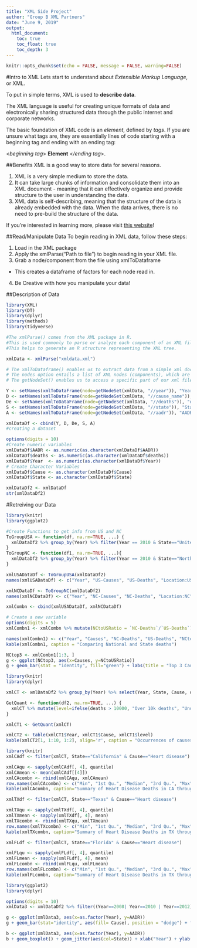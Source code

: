 ```yaml
---
title: "XML Side Project"
author: "Group B XML Partners"
date: "June 9, 2019"
output: 
  html_document:  
    toc: true  
    toc_float: true  
    toc_depth: 3  
---
```


```r
knitr::opts_chunk$set(echo = FALSE, message = FALSE, warning=FALSE)
```

#Intro to XML
Lets start to understand about *Extensible Markup Language*, or XML. 

To put in simple terms, XML is used to **describe data**. 

The XML language is useful for creating unique formats of data and electronically sharing structured data through the public internet and corporate networks. 

The basic foundation of XML code is an *element*, defined by *tags*. If you are unsure what tags are, they are essentially lines of code starting with a beginning tag and ending with an ending tag:

<*beginning tag*> **Element** <*/ending tag*>. 

##Benefits
XML is a good way to store data for several reasons. 

1. XML is a very simple medium to store the data. 
2. It can take large chunks of information and consolidate them into an XML document - meaning that it can effectively organize and provide structure to the user in understanding the data.  
3. XML data is self-describing, meaning that the structure of the data is already embedded with the data. When the data arrives, there is no need to pre-build the structure of the data.

If you're interested in learning more, please visit [this website](https://searchmicroservices.techtarget.com/definition/XML-Extensible-Markup-Language)!

##Read/Manipulate Data
To begin reading in XML data, follow these steps:

1. Load in the XML package
2. Apply the xmlParse("Path to file") to begin reading in your XML file. 
3. Grab a node/component from the file using xmlToDataframe
  + This creates a dataframe of factors for each node read in. 
4. Be Creative with how you manipulate your data!

##Description of Data

```r
library(XML)
library(DT)
library(dplyr)
library(methods)
library(tidyverse)

#The xmlParse() comes from the XML package in R. 
#This is used commonly to parse or analyze each component of an XML file. 
#This helps to generate an R structure representing the XML tree. 

xmlData <- xmlParse("xmldata.xml")

# The xmlToDataframe() enables us to extract data from a simple xml document.  
# The nodes option entails a list of XML nodes (components), which are to be processed
# The getNodeSet() enables us to access a specific part of our xml file. 

Y <- setNames(xmlToDataFrame(node=getNodeSet(xmlData, "//year")), "Year")
D <- setNames(xmlToDataFrame(node=getNodeSet(xmlData, "//cause_name")), "Cause")
De <- setNames(xmlToDataFrame(node=getNodeSet(xmlData, "//deaths")), "deaths")
S <- setNames(xmlToDataFrame(node=getNodeSet(xmlData, "//state")), "State")
A <- setNames(xmlToDataFrame(node=getNodeSet(xmlData, "//aadr")), "AADR")

xmlDataDf <- cbind(Y, D, De, S, A)
#creating a dataset

options(digits = 10)
#Create numeric variables
xmlDataDf$AADR <- as.numeric(as.character(xmlDataDf$AADR))
xmlDataDf$deaths <- as.numeric(as.character(xmlDataDf$deaths))
xmlDataDf$Year  <- as.numeric(as.character(xmlDataDf$Year))
# Create Character Variables
xmlDataDf$Cause <- as.character(xmlDataDf$Cause)
xmlDataDf$State <- as.character(xmlDataDf$State)

xmlDataDf2 <- xmlDataDf
str(xmlDataDf2)
```

#Retreiving our Data
```r
library(knitr)
library(ggplot2)

#Create Functions to get info from US and NC
ToGroupUSA <- function(df, na.rm=TRUE, ...) {
  xmlDataDf2 %>% group_by(Year) %>% filter(Year == 2010 & State=="United States" & Cause!= "All causes") %>% arrange(deaths) 
}
ToGroupNC <- function(df1, na.rm=TRUE, ...){
  xmlDataDf2 %>% group_by(Year) %>% filter(Year == 2010 & State=="North Carolina" & Cause!= "All causes") %>% arrange(deaths)
}

xmlUSADataDf <- ToGroupUSA(xmlDataDf2)
names(xmlUSADataDf) <- c("Year", "US-Causes", "US-Deaths", "Location:USA", "USA-AADR")

xmlNCDataDf <- ToGroupNC(xmlDataDf2)
names(xmlNCDataDf) <- c("Year", "NC-Causes", "NC-Deaths", "Location:NC", "NC-AADR")

xmlCombn <- cbind(xmlUSADataDf, xmlNCDataDf) 

# Create a new variable 
options(digits = 5)
xmlCombn1 <- xmlCombn %>% mutate(NCtoUSRatio = `NC-Deaths`/`US-Deaths`) %>% select(Year, `US-Causes`,`NC-Deaths`, `US-Deaths`, NCtoUSRatio) %>% arrange(-NCtoUSRatio)

names(xmlCombn1) <- c("Year", "Causes", "NC-Deaths", "US-Deaths", "NCtoUSRatio")
kable(xmlCombn1, caption = "Comparing National and State deaths")

NCtop3 <- xmlCombn1[1:3, ]
g <- ggplot(NCtop3, aes(x=Causes, y=NCtoUSRatio))
g + geom_bar(stat = "identity", fill="green") + labs(title = "Top 3 Causes of Death by Proportion")
```

```r
library(knitr)
library(dplyr)

xmlCT <- xmlDataDf2 %>% group_by(Year) %>% select(Year, State, Cause, deaths) %>% filter((State=="California" | State=="Texas" | State=="Florida") & (Year==2008 | Year==2010 | Year==2012) & (Cause!="All causes")) %>% arrange(Year)

GetQuant <- function(df2, na.rm=TRUE, ...) {
  xmlCT %>% mutate(level=ifelse(deaths > 10000, "Over 10k deaths", "Under 10k deaths"))
}

xmlCT1 <- GetQuant(xmlCT)

xmlCT2 <- table(xmlCT1$Year, xmlCT1$Cause, xmlCT1$level)
kable(xmlCT2[1, 1:10, 1:2], align='r', caption = "Occurrences of causes in California with more/less than 10k deaths in 2008, 2010, 2012")

```

```r
library(knitr)
xmlCAdf <- filter(xmlCT, State=="California" & Cause=="Heart disease")

xmlCAqu <- sapply(xmlCAdf[, 4], quantile)
xmlCAmean <- mean(xmlCAdf[[4]])
xmlCAcombn <- rbind(xmlCAqu, xmlCAmean)
row.names(xmlCAcombn) <- c("Min", "1st Qu.", "Median", "3rd Qu.", "Max", "Mean")
kable(xmlCAcombn, caption="Summary of Heart Disease Deaths in CA through 2008, 2010, 2012")

xmlTXdf <- filter(xmlCT, State=="Texas" & Cause=="Heart disease")

xmlTXqu <- sapply(xmlTXdf[, 4], quantile)
xmlTXmean <- sapply(xmlTXdf[, 4], mean)
xmlTXcombn <- rbind(xmlTXqu, xmlTXmean)
row.names(xmlTXcombn) <- c("Min", "1st Qu.", "Median", "3rd Qu.", "Max", "Mean")
kable(xmlTXcombn, caption="Summary of Heart Disease Deaths in TX through 3 Years")

xmlFLdf <- filter(xmlCT, State=="Florida" & Cause=="Heart disease")

xmlFLqu <- sapply(xmlFLdf[, 4], quantile)
xmlFLmean <- sapply(xmlFLdf[, 4], mean)
xmlFLcombn <- rbind(xmlFLqu, xmlFLmean)
row.names(xmlFLcombn) <- c("Min", "1st Qu.", "Median", "3rd Qu.", "Max", "Mean")
kable(xmlFLcombn, caption="Summary of Heart Disease Deaths in TX through 3 Years")

```

```r
library(ggplot2)
library(dplyr)

options(digits = 10)
xmlData3 <- xmlDataDf2 %>% filter((Year==2008| Year==2010 | Year==2012) & (State=="California" | State=="Texas" | State=="Florida") & (Cause=="Suicide" | Cause== "Alzheimer's disease"))

g <- ggplot(xmlData3, aes(x=as.factor(Year), y=AADR))
g + geom_bar(stat="identity", aes(fill= Cause), position = "dodge") + facet_wrap(~ State) + ylab("Age Adjusted Death Rate") + xlab("Year") + ggtitle("Change in Alzheimer's disease and suicide death rates in 3 year period")

b <- ggplot(xmlData3, aes(x=as.factor(Year), y=AADR))
b + geom_boxplot() + geom_jitter(aes(col=State)) + xlab("Year") + ylab("Age Adjusted Death Rate") + ggtitle("Box Plot of AADR in 3 Largest States in 3 year period")

```